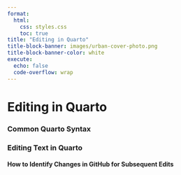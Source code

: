 ```yaml
---
format:
  html:
    css: styles.css
    toc: true
title: "Editing in Quarto"
title-block-banner: images/urban-cover-photo.png
title-block-banner-color: white
execute:
  echo: false
  code-overflow: wrap
---
```


# Editing in Quarto

### Common Quarto Syntax

### Editing Text in Quarto

#### How to Identify Changes in GitHub for Subsequent Edits